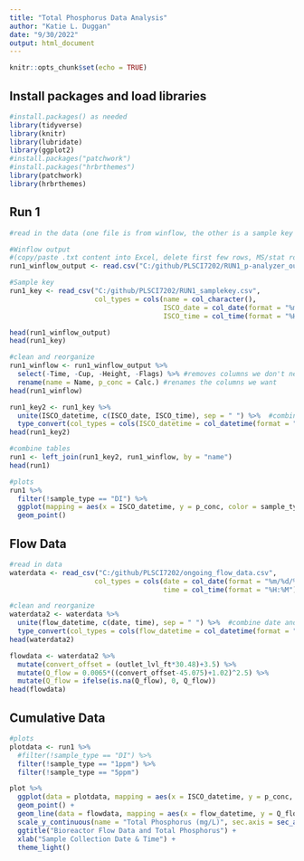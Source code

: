 ```yaml
---
title: "Total Phosphorus Data Analysis"
author: "Katie L. Duggan"
date: "9/30/2022"
output: html_document
---
```


```r
knitr::opts_chunk$set(echo = TRUE)
```


## Install packages and load libraries

```r
#install.packages() as needed
library(tidyverse)
library(knitr)
library(lubridate)
library(ggplot2)
#install.packages("patchwork")
#install.packages("hrbrthemes")
library(patchwork)
library(hrbrthemes)
```


## Run 1

```r
#read in the data (one file is from winflow, the other is a sample key I created to keep track of which sample was put in each autoclave tube and whether it was inlet or outlet)

#Winflow output 
#(copy/paste .txt content into Excel, delete first few rows, MS/stat rows, and first column, save as .csv)
run1_winflow_output <- read.csv("C:/github/PLSCI7202/RUN1_p-analyzer_output.csv")

#Sample key
run1_key <- read_csv("C:/github/PLSCI7202/RUN1_samplekey.csv", 
                     col_types = cols(name = col_character(), 
                                      ISCO_date = col_date(format = "%m/%d/%Y"), #tell R your current format so it can fix
                                      ISCO_time = col_time(format = "%H:%M")))

head(run1_winflow_output)
head(run1_key)

#clean and reorganize
run1_winflow <- run1_winflow_output %>%
  select(-Time, -Cup, -Height, -Flags) %>% #removes columns we don't need
  rename(name = Name, p_conc = Calc.) #renames the columns we want
head(run1_winflow)

run1_key2 <- run1_key %>% 
  unite(ISCO_datetime, c(ISCO_date, ISCO_time), sep = " ") %>%  #combine date and time
  type_convert(col_types = cols(ISCO_datetime = col_datetime(format = "%Y-%m-%d %H:%M:%S"), name = col_character()))
head(run1_key2)

#combine tables
run1 <- left_join(run1_key2, run1_winflow, by = "name")
head(run1)

#plots
run1 %>% 
  filter(!sample_type == "DI") %>% 
  ggplot(mapping = aes(x = ISCO_datetime, y = p_conc, color = sample_type)) +
  geom_point()
```


## Flow Data

```r
#read in data
waterdata <- read_csv("C:/github/PLSCI7202/ongoing_flow_data.csv",
                     col_types = cols(date = col_date(format = "%m/%d/%Y"), #tell R your current format so it can fix
                                      time = col_time(format = "%H:%M")))

#clean and reorganize
waterdata2 <- waterdata %>% 
  unite(flow_datetime, c(date, time), sep = " ") %>%  #combine date and time
  type_convert(col_types = cols(flow_datetime = col_datetime(format = "%Y-%m-%d %H:%M:%S")))
head(waterdata2)

flowdata <- waterdata2 %>% 
  mutate(convert_offset = (outlet_lvl_ft*30.48)+3.5) %>% 
  mutate(Q_flow = 0.0065*((convert_offset-45.075)+1.02)^2.5) %>% 
  mutate(Q_flow = ifelse(is.na(Q_flow), 0, Q_flow))
head(flowdata)
```


## Cumulative Data

```r
#plots
plotdata <- run1 %>% 
  #filter(!sample_type == "DI") %>% 
  filter(!sample_type == "1ppm") %>% 
  filter(!sample_type == "5ppm") 

plot %>% 
  ggplot(data = plotdata, mapping = aes(x = ISCO_datetime, y = p_conc, color = sample_type)) +
  geom_point() +
  geom_line(data = flowdata, mapping = aes(x = flow_datetime, y = Q_flow), color = "blue") +
  scale_y_continuous(name = "Total Phosphorus (mg/L)", sec.axis = sec_axis(trans = ~., name = "Flow (units)")) +
  ggtitle("Bioreactor Flow Data and Total Phosphorus") +
  xlab("Sample Collection Date & Time") +
  theme_light()
```


